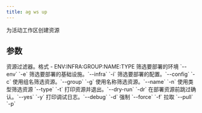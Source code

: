 ```yaml
---
title: ag ws up
---
```


为活动工作区创建资源

## 参数

<ResponseField name="resources_filter" type="str">
 资源过滤器。格式 - ENV:INFRA:GROUP:NAME:TYPE
</ResponseField>
<ResponseField name="env_filter" type="str">
 筛选要部署的环境 `--env` `-e`
</ResponseField>
<ResponseField name="infra_filter" type="str">
 筛选要部署的基础设施。`--infra` `-i`
</ResponseField>
<ResponseField name="config_filter" type="str">
 筛选要部署的配置。`--config` `-c`
</ResponseField>
<ResponseField name="group_filter" type="str">
 使用组名筛选资源。`--group` `-g`
</ResponseField>
<ResponseField name="name_filter" type="str">
 使用名称筛选资源。`--name` `-n`
</ResponseField>
<ResponseField name="type_filter" type="str">
 使用类型筛选资源 `--type` `-t`
</ResponseField>
<ResponseField name="dry_run" type="bool">
 打印资源并退出。`--dry-run` `-dr`
</ResponseField>
<ResponseField name="auto_confirm" type="bool">
 在部署资源前跳过确认。`--yes` `-y`
</ResponseField>
<ResponseField name="print_debug_log" type="bool">
 打印调试日志。`--debug` `-d`
</ResponseField>
<ResponseField name="force" type="bool">
 强制 `--force` `-f`
</ResponseField>
<ResponseField name="pull" type="bool">
 拉取 `--pull` `-p`
</ResponseField>